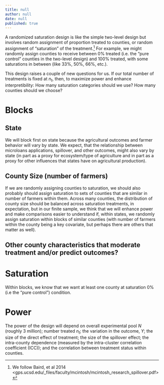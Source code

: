 ```yaml
---
title: null
author: null
date: null
published: true
---
```



A randomized saturation design is like the simple two-level design but involves random assignment of proportion treated to counties, or random assignment of "saturation" of the treatment.^[We follow Baird, et al 2014 <gps.ucsd.edu/_files/faculty/mcintosh/mcintosh_research_spillover.pdf>] For example, we might randomly assign counties to receive between 0% treated (i.e. the "pure control" counties in the two-level design) and 100% treated, with some saturations in between (like 33%, 50%, 66%, etc.).

This design raises a couple of new questions for us.
If our total number of treatments is fixed at $n_t$, then, to maximize power and enhance interpretibility:
How many saturation categories should we use? How many counties should we choose? 

# Blocks

## State
We will block first on state because the agricultural outcomes and farmer behavior will vary by state. We expect, that the relationship between microloans applications, spillover, and other outcomes, might also vary by state (in part as a proxy for ecosystem/type of agriculture and in part as a proxy for other influences that states have on agricultural production).

## County Size (number of farmers)
If we are randomly assigning counties to saturation, we should also probably should assign saturation to sets of counties that are similar in number of farmers within them. Across many counties, the distribution of county size should be balanced across saturation treatments, in expectation, but in our finite sample, we think that we will enhance power and make comparisons easier to understand if, within states, we randomly assign saturation within blocks of similar counties (with number of farmers within the county being a key covariate, but perhaps there are others that matter as well).

## Other county characteristics that moderate treatment and/or predict outcomes?

# Saturation 

Within blocks, we know that we want at least one county at saturation 0% (i.e the "pure control") condition.

# Power

The power of the design will depend on overall experimental pool $N$ (roughly 3 million); number treated $n_t$; the variation in the outcome, $Y$; the size of the direct effect of treatment; the size of the spillover effect; the intra-county dependence (measured by the intra-cluster correlation coefficient (ICC)); and the correlation between treatment status within counties.



